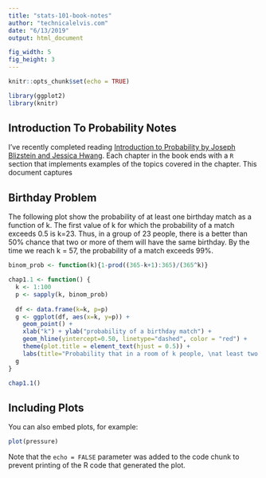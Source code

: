 ```yaml
---
title: "stats-101-book-notes"
author: "technicalelvis.com"
date: "6/13/2019"
output: html_document

fig_width: 5 
fig_height: 3 
---
```


```r
knitr::opts_chunk$set(echo = TRUE)

library(ggplot2)
library(knitr)
```

## Introduction To Probability Notes

I've recently completed reading [Introduction to Probability by Joseph Blizstein and Jessica Hwang](https://drive.google.com/file/d/1VmkAAGOYCTORq1wxSQqy255qLJjTNvBI/view). Each chapter in the book ends with a `R` section that implements examples of the topics covered in the chapter. This document captures 

## Birthday Problem
The following plot show the probability of at least one birthday match
as a function of k. The first value of k for which the probability of
a match exceeds 0.5 is k=23. Thus, in a group of 23 people, there is a better than 50% chance that two or more of them will have the same birthday. By the time we reach k = 57, the probability of a match exceeds 99%.

```r
binom_prob <- function(k){1-prod((365-k+1):365)/(365^k)}

chap1.1 <- function() {
  k <- 1:100
  p <- sapply(k, binom_prob)
  
  df <- data.frame(k=k, p=p)
  g <- ggplot(df, aes(x=k, y=p)) +
    geom_point() +
    xlab("k") + ylab("probability of a birthday match") +
    geom_hline(yintercept=0.50, linetype="dashed", color = "red") +
    theme(plot.title = element_text(hjust = 0.5)) +
    labs(title="Probability that in a room of k people, \nat least two were born on the same day.")
  g
}

chap1.1()
```

## Including Plots

You can also embed plots, for example:

```r
plot(pressure)
```

Note that the `echo = FALSE` parameter was added to the code chunk to prevent printing of the R code that generated the plot.
